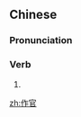 ==Chinese==
{{zh-forms}}

===Pronunciation===
{{zh-pron
|m=zuòguān
|c=zou6 gun1
|h=pfs=cho-kôn
|cat=v
}}

===Verb===
{{zh-verb}}

# {{alternative form of|做官|lang=zh}}

[[zh:作官]]